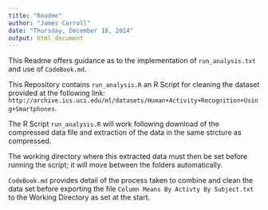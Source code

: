 ```yaml
---
title: "Readme"
author: "James Carroll"
date: "Thursday, December 18, 2014"
output: html_document
---
```

This Readme offers guidance as to the implementation of `run_analysis.txt` and use of `CodeBook.md`.


This Repository contains `run_analysis.R` an R Script for cleaning the dataset provided at the following link: `http://archive.ics.uci.edu/ml/datasets/Human+Activity+Recognition+Using+Smartphones`. 

The R Script `run_analysis.R` will work following download of the compressed data file and extraction of the data in the same strcture as compressed. 

The working directory where this extracted data must then be set before running the script; it will move between the folders automatically. 

`CodeBook.md` provides detail of the process taken to combine and clean the data set before exporting the file `Column Means By Activty By Subject.txt` to the Working Directory as set at the start. 